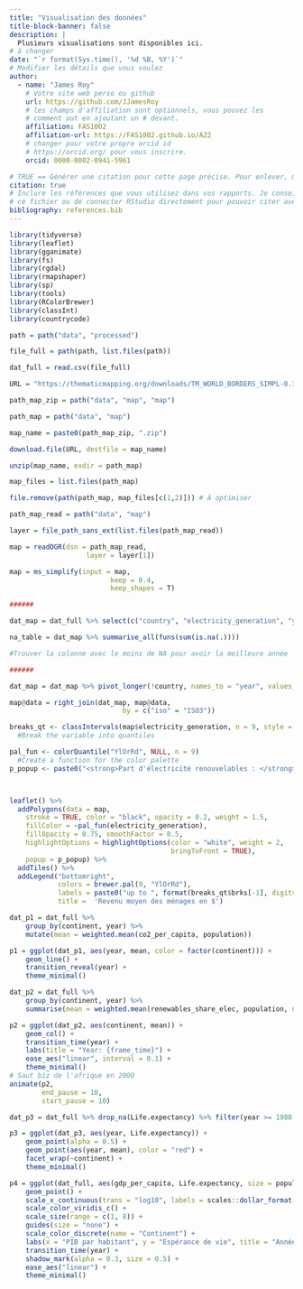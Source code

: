 ```yaml
---
title: "Visualisation des données"
title-block-banner: false
description: | 
  Plusieurs visualisations sont disponibles ici.
# à changer
date: "`r format(Sys.time(), '%d %B, %Y')`"
# Modifier les détails que vous voulez
author:
  - name: "James Roy"
    # Votre site web perso ou github
    url: https://github.com/JJamesRoy
    # les champs d'affiliation sont optionnels, vous pouvez les
    # comment out en ajoutant un # devant.
    affiliation: FAS1002
    affiliation-url: https://FAS1002.github.io/A22
    # changer pour votre propre orcid id
    # https://orcid.org/ pour vous inscrire.
    orcid: 0000-0002-0941-5961

# TRUE == Générer une citation pour cette page précise. Pour enlever, mettre false.
citation: true
# Inclure les références que vous utilisez dans vos rapports. Je conseille Zotero pour construire
# ce fichier ou de connecter RStudio directement pour pouvoir citer avec @nom-de-reference.
bibliography: references.bib
---
```


```r
library(tidyverse)
library(leaflet)
library(gganimate)
library(fs)
library(rgdal)
library(rmapshaper)
library(sp)
library(tools)
library(RColorBrewer)
library(classInt)
library(countrycode)
```

```r
path = path("data", "processed")

file_full = path(path, list.files(path))

dat_full = read.csv(file_full)
```

```r
URL = "https://thematicmapping.org/downloads/TM_WORLD_BORDERS_SIMPL-0.3.zip"

path_map_zip = path("data", "map", "map")

path_map = path("data", "map")

map_name = paste0(path_map_zip, ".zip")

download.file(URL, destfile = map_name)

unzip(map_name, exdir = path_map)

map_files = list.files(path_map)

file.remove(path(path_map, map_files[c(1,2)])) # À optimiser
```

```r
path_map_read = path("data", "map")

layer = file_path_sans_ext(list.files(path_map_read))

map = readOGR(dsn = path_map_read,
                   layer = layer[1])

map = ms_simplify(input = map,
                         keep = 0.4,
                         keep_shapes = T)

######

dat_map = dat_full %>% select(c("country", "electricity_generation", "year")) %>% pivot_wider(names_from = year, values_from = electricity_generation)

na_table = dat_map %>% summarise_all(funs(sum(is.na(.)))) 

#Trouver la colonne avec le moins de NA pour avoir la meilleure année

######

dat_map = dat_map %>% pivot_longer(!country, names_to = "year", values_to = "electricity_generation") %>% filter(year == 2019) %>% mutate(iso = countrycode(country, "country.name", "iso3c"))

map@data = right_join(dat_map, map@data,
                            by = c("iso" = "ISO3"))


```

```r
breaks_qt <- classIntervals(map$electricity_generation, n = 9, style = "quantile")
  #Break the variable into quantiles

pal_fun <- colorQuantile("YlOrRd", NULL, n = 9)
  #Create a function for the color palette
p_popup <- paste0("<strong>Part d'électricité renouvelables : </strong>", map$electricity_generation)



leaflet() %>%
  addPolygons(data = map,
    stroke = TRUE, color = "black", opacity = 0.2, weight = 1.5,
    fillColor = ~pal_fun(electricity_generation),
    fillOpacity = 0.75, smoothFactor = 0.5,
    highlightOptions = highlightOptions(color = "white", weight = 2,
                                        bringToFront = TRUE),
    popup = p_popup) %>%
  addTiles() %>%
  addLegend("bottomright", 
            colors = brewer.pal(9, "YlOrRd"), 
            labels = paste0("up to ", format(breaks_qt$brks[-1], digits = 2)),
            title =  'Revenu moyen des ménages en $')

```

```r
dat_p1 = dat_full %>% 
    group_by(continent, year) %>% 
    mutate(mean = weighted.mean(co2_per_capita, population))

p1 = ggplot(dat_p1, aes(year, mean, color = factor(continent))) +
    geom_line() +
    transition_reveal(year) +
    theme_minimal()
```

```r
dat_p2 = dat_full %>% 
    group_by(continent, year) %>% 
    summarise(mean = weighted.mean(renewables_share_elec, population, na.rm = TRUE))

p2 = ggplot(dat_p2, aes(continent, mean)) +
    geom_col() +
    transition_time(year) +
    labs(title = "Year: {frame_time}") +
    ease_aes("linear", interval = 0.1) +
    theme_minimal()
# Saut biz de l'afrique en 2000
animate(p2,
        end_pause = 10,
        start_pause = 10)
```

```r
dat_p3 = dat_full %>% drop_na(Life.expectancy) %>% filter(year >= 1980 & year <2020) %>% group_by(continent, year) %>% mutate(mean = weighted.mean(Life.expectancy, population))

p3 = ggplot(dat_p3, aes(year, Life.expectancy)) +
    geom_point(alpha = 0.5) +
    geom_point(aes(year, mean), color = "red") +
    facet_wrap(~continent) +
    theme_minimal()
```

```r
p4 = ggplot(dat_full, aes(gdp_per_capita, Life.expectancy, size = population, color = continent)) +
    geom_point() +
    scale_x_continuous(trans = "log10", labels = scales::dollar_format()) +
    scale_color_viridis_c() +
    scale_size(range = c(1, 8)) +
    guides(size = "none") +
    scale_color_discrete(name = "Continent") +
    labs(x = "PIB par habitant", y = "Espérance de vie", title = "Année: {frame_time}") +
    transition_time(year) +
    shadow_mark(alpha = 0.3, size = 0.5) +
    ease_aes("linear") +
    theme_minimal()
```
